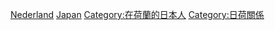 [[Category:日本駐外大使|Nederland]]
[[Category:駐荷蘭大使|Japan]]
[[Category:在荷蘭的日本人|Category:在荷蘭的日本人]]
[[Category:日荷關係|Category:日荷關係]]